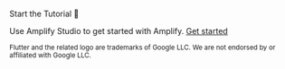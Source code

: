 <br />
<InternalLinkButton href="/start/getting-started/installation">
  <span slot="text">Start the Tutorial 🚀</span>
</InternalLinkButton>

Use Amplify Studio to get started with Amplify. [Get started](https://sandbox.amplifyapp.com/getting-started)

<small>
Flutter and the related logo are trademarks of Google LLC. We are not endorsed by or affiliated with Google LLC.
</small>
